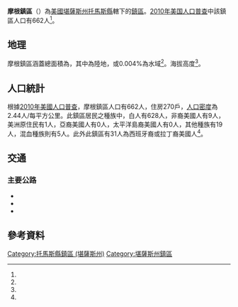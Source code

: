 {{noteTA
|G1=USState
}}
{{Infobox settlement
|official_name = 摩根鎮區
|native_name = Morgan Township
|settlement_type = 鎮區
|pushpin_map=USA Kansas
|coordinates_display = inline,title
|coordinates_region = US-KS
|subdivision_type = [[世界政區索引|國家]]
|subdivision_name = [[美国|美国]]
|subdivision_type1 = [[美國行政區劃|州]]
|subdivision_name1 = [[堪薩斯州|堪薩斯州]]
|subdivision_type2 = [[堪薩斯州行政區劃|縣]]
|subdivision_name2 = [[托馬斯縣_(堪薩斯州)|托馬斯縣]]
|area_total_km2 = 270.96
|area_land_km2 = 270.95
|area_water_km2 = 0.01
|area_total_sq_mi =
|area_land_sq_mi =
|area_water_sq_mi =
|area_water_percent = 0.004
|population_as_of = [[2010年美国人口普查|2010]]
|population_footnotes = <ref name="Census 2010">{{cite web| url=http://factfinder2.census.gov| title=Race, Hispanic or Latino, Age, and Housing Occupancy: 2010 Census Redistricting Data, Morgan Township, Thomas County, Kansas| publisher=U.S. Census Bureau, American FactFinder 2| accessdate=2016-12-04| archive-date=2013-09-11| archive-url=https://web.archive.org/web/20130911234518/http://factfinder2.census.gov/| dead-url=no}}</ref>
|population_total = 662
|population_density_km2 = auto
|elevation_footnotes = <ref name="gnis"/>
|elevation_m = 976
|elevation_ft = 
|latd = 39
|latm = 20
|lats = 38
|latNS = N
|longd = 101
|longm = 06
|longs = 07
|longEW = W
|postal_code_type =
|postal_code = 
|blank_name = [[聯邦資料處理標準|FIPS代碼]]
|blank_info = 20-48200
|blank1_name = [[地名信息系统|GNIS編號]] 
|blank1_info = 471193<ref name="gnis">{{cite web |url= {{Gnis3|471193}} |title= Morgan Township, Thomas County, Kansas|work= [[Geographic_Names_Information_System|Geographic Names Information System]]|publisher= [[United_States_Geological_Survey|United States Geological Survey]] |accessdate= 2016-12-04 }}</ref>
|website = 
|footnotes = 
}}

'''摩根鎮區'''（{{lang-en|'''Morgan Township'''}}）為[[美國|美國]][[堪薩斯州|堪薩斯州]][[托馬斯縣_(堪薩斯州)|托馬斯縣]]轄下的[[行政鎮區|鎮區]]。[[2010年美国人口普查|2010年美国人口普查]]中該鎮區人口有662人<ref name="Census 2010"/>。

==地理==
摩根鎮區涵蓋總面積為{{convert|270.96|km2|sqmi}}，其中{{convert|270.95|km2|sqmi}}為陸地，{{convert|0.01|km2|sqmi}}或0.004%為水域<ref name="Census 2010"/>。海拔高度{{convert|976|m|ft}}<ref name="gnis"/>。

==人口統計==
根據[[2010年美國人口普查|2010年美國人口普查]]，摩根鎮區人口有662人，住房270戶，[[人口密度|人口密度]]為2.44人/每平方公里。此鎮區居民之種族中，白人有628人，非裔美國人有9人，美洲原住民有1人，亞裔美國人有0人，太平洋島裔美國人有0人，其他種族有19人，混血種族則有5人。此外此鎮區有31人為西班牙裔或拉丁裔美國人<ref name="Census 2010"/>。

==交通==
===主要公路===
*{{Jct|country=USA|I|70}}
*{{Jct|country=USA|US|24}}
*{{Jct|state=KS|KS|25}}

==參考資料==
{{reflist}}

{{托馬斯縣 (堪薩斯州)}}

{{DEFAULTSORT: Morgan}}
[[Category:托馬斯縣鎮區_(堪薩斯州)|Category:托馬斯縣鎮區 (堪薩斯州)]]
[[Category:堪薩斯州鎮區|Category:堪薩斯州鎮區]]